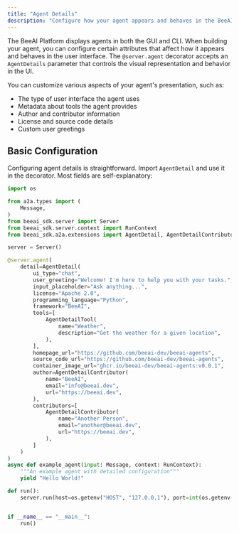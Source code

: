 ```yaml
---
title: "Agent Details"
description: "Configure how your agent appears and behaves in the BeeAI Platform UI"
---
```


The BeeAI Platform displays agents in both the GUI and CLI. When building your agent, you can configure certain attributes that affect how it appears and behaves in the user interface. The `@server.agent` decorator accepts an `AgentDetails` parameter that controls the visual representation and behavior in the UI.

You can customize various aspects of your agent's presentation, such as:
- The type of user interface the agent uses
- Metadata about tools the agent provides
- Author and contributor information
- License and source code details
- Custom user greetings

## Basic Configuration

Configuring agent details is straightforward. Import `AgentDetail` and use it in the decorator. Most fields are self-explanatory:

```python
import os

from a2a.types import (
    Message,
)
from beeai_sdk.server import Server
from beeai_sdk.server.context import RunContext
from beeai_sdk.a2a.extensions import AgentDetail, AgentDetailContributor, AgentDetailTool

server = Server()

@server.agent(
    detail=AgentDetail(
        ui_type="chat",
        user_greeting="Welcome! I'm here to help you with your tasks.",
        input_placeholder="Ask anything...",
        license="Apache 2.0",
        programming_language="Python",
        framework="BeeAI",
        tools=[
            AgentDetailTool(
                name="Weather",
                description="Get the weather for a given location",
            ),
        ],
        homepage_url="https://github.com/beeai-dev/beeai-agents",
        source_code_url="https://github.com/beeai-dev/beeai-agents",
        container_image_url="ghcr.io/beeai-dev/beeai-agents:v0.0.1",
        author=AgentDetailContributor(
            name="BeeAI",
            email="info@beeai.dev",
            url="https://beeai.dev",
        ),
        contributors=[
            AgentDetailContributor(
                name="Another Person",
                email="another@beeai.dev",
                url="https://beeai.dev",
            ),
        ]
    )
)
async def example_agent(input: Message, context: RunContext):
    """An example agent with detailed configuration"""
    yield "Hello World!"

def run():
    server.run(host=os.getenv("HOST", "127.0.0.1"), port=int(os.getenv("PORT", 8000)))


if __name__ == "__main__":
    run()
```
